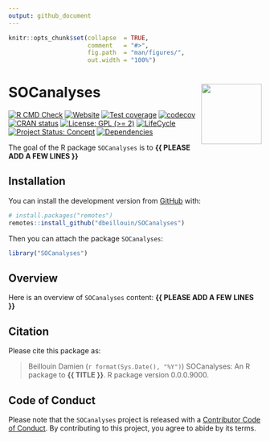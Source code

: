 ```yaml
---
output: github_document
---
```


<!-- README.md is generated from README.Rmd. Please edit that file -->


```r
knitr::opts_chunk$set(collapse  = TRUE,
                      comment   = "#>",
                      fig.path  = "man/figures/",
                      out.width = "100%")
```



SOCanalyses <img src="man/figures/package-sticker.png" align="right" style="float:right; height:120px;"/>
=========================================================

<!-- badges: start -->
[![R CMD Check](https://github.com/dbeillouin/SOCanalyses/actions/workflows/R-CMD-check.yaml/badge.svg)](https://github.com/dbeillouin/SOCanalyses/actions/workflows/R-CMD-check.yaml)
[![Website](https://github.com/dbeillouin/SOCanalyses/actions/workflows/pkgdown.yaml/badge.svg)](https://github.com/dbeillouin/SOCanalyses/actions/workflows/pkgdown.yaml)
[![Test coverage](https://github.com/dbeillouin/SOCanalyses/actions/workflows/test-coverage.yaml/badge.svg)](https://github.com/dbeillouin/SOCanalyses/actions/workflows/test-coverage.yaml)
[![codecov](https://codecov.io/gh/dbeillouin/SOCanalyses/branch/master/graph/badge.svg)](https://codecov.io/gh/dbeillouin/SOCanalyses)
[![CRAN status](https://www.r-pkg.org/badges/version/SOCanalyses)](https://CRAN.R-project.org/package=SOCanalyses)
[![License: GPL (>= 2)](https://img.shields.io/badge/License-GPL%20%28%3E%3D%202%29-blue.svg)](https://choosealicense.com/licenses/gpl-2.0/)
[![LifeCycle](https://img.shields.io/badge/lifecycle-experimental-orange)](https://lifecycle.r-lib.org/articles/stages.html#experimental)
[![Project Status: Concept](https://www.repostatus.org/badges/latest/concept.svg)](https://www.repostatus.org/#concept)
[![Dependencies](https://img.shields.io/badge/dependencies-0/0-brightgreen?style=flat)](#)
<!-- badges: end -->


The goal of the R package `SOCanalyses` is to **{{ PLEASE ADD A FEW LINES }}**



## Installation

You can install the development version from [GitHub](https://github.com/) with:

```r
# install.packages("remotes")
remotes::install_github("dbeillouin/SOCanalyses")
```

Then you can attach the package `SOCanalyses`:

```r
library("SOCanalyses")
```



## Overview

Here is an overview of `SOCanalyses` content: **{{ PLEASE ADD A FEW LINES }}**



## Citation

Please cite this package as: 

> Beillouin Damien (`r format(Sys.Date(), "%Y")`) SOCanalyses: An R 
package to **{{ TITLE }}**. R package version 0.0.0.9000.



## Code of Conduct

Please note that the `SOCanalyses` project is released with a 
[Contributor Code of Conduct](https://contributor-covenant.org/version/2/0/CODE_OF_CONDUCT.html). 
By contributing to this project, you agree to abide by its terms.

